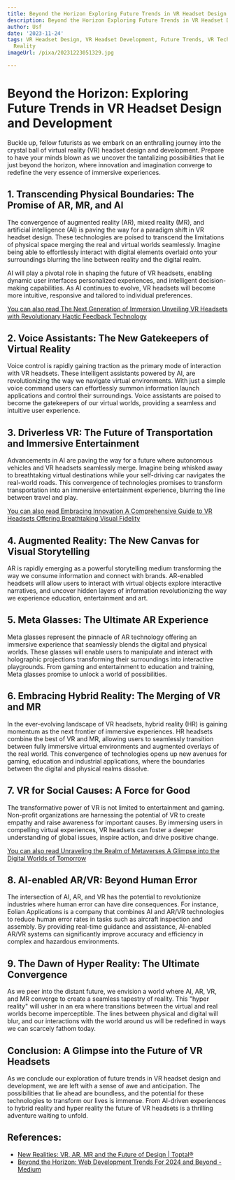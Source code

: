 ```yaml
---
title: Beyond the Horizon Exploring Future Trends in VR Headset Design and Development
description: Beyond the Horizon Exploring Future Trends in VR Headset Design and Development
author: Usf
date: '2023-11-24'
tags: VR Headset Design, VR Headset Development, Future Trends, VR Technology, Virtual
  Reality
imageUrl: /pixa/20231223051329.jpg

---
```

# Beyond  the Horizon:  Exploring Future Trends in VR  Headset Design and Development

Buckle up,  fellow futurists as we embark on  an enthralling journey into  the crystal ball of virtual reality (VR)  headset design  and development. Prepare  to have your minds blown as we uncover  the tantalizing possibilities that lie  just beyond the horizon, where innovation and imagination converge to redefine the very essence of immersive experiences.

## 1. Transcending  Physical Boundaries: The Promise of AR, MR, and AI

The convergence of augmented reality (AR), mixed reality (MR), and artificial intelligence (AI) is paving the way for a paradigm shift in VR headset design. These  technologies are poised to transcend the  limitations of physical space merging the real and virtual worlds seamlessly. Imagine being able to effortlessly interact with digital elements overlaid onto your  surroundings blurring the line between reality  and the digital realm.

AI will play a pivotal role in shaping the future of VR  headsets, enabling dynamic user interfaces  personalized experiences, and intelligent decision-making capabilities. As AI continues to evolve, VR headsets will become more intuitive, responsive and tailored  to individual  preferences.

[You can also  read The Next Generation of Immersion Unveiling VR Headsets with Revolutionary  Haptic Feedback Technology](The%20Next%20Generation%20of%20Immersion%20Unveiling%20VR%20Headsets%20with%20Revolutionary%20Haptic%20Feedback%20Technology)


## 2. Voice Assistants: The New Gatekeepers of Virtual Reality

Voice control is rapidly gaining traction as the primary  mode of interaction with VR  headsets. These intelligent assistants powered by AI, are  revolutionizing the way we navigate  virtual environments. With just a simple voice command users can effortlessly summon information launch applications and  control their surroundings. Voice assistants are poised to become the gatekeepers of our virtual worlds, providing a seamless and intuitive  user experience.

## 3. Driverless VR:  The  Future  of Transportation and Immersive Entertainment

Advancements in  AI are  paving the way for a future where autonomous vehicles and VR headsets seamlessly merge. Imagine being whisked away  to breathtaking virtual destinations while your self-driving car  navigates  the real-world roads. This convergence of technologies promises to transform transportation  into an immersive entertainment experience, blurring the line between travel and play.

[You can also read  Embracing  Innovation A Comprehensive Guide to VR Headsets Offering Breathtaking Visual Fidelity](Embracing%20Innovation%20A%20Comprehensive%20Guide%20to%20VR%20Headsets%20Offering%20Breathtaking%20Visual%20Fidelity)


##  4. Augmented  Reality: The New Canvas for Visual Storytelling

AR is rapidly emerging as a powerful storytelling medium transforming the way we consume information and connect with brands. AR-enabled headsets will allow users to interact with virtual objects explore interactive narratives, and uncover hidden layers of information revolutionizing the  way  we experience education, entertainment and art.

## 5. Meta Glasses: The Ultimate AR Experience

Meta glasses represent the pinnacle of AR technology offering an immersive experience that seamlessly  blends the digital and physical worlds. These glasses will enable users to  manipulate and interact with holographic projections transforming their surroundings into interactive playgrounds. From gaming and  entertainment to  education and training, Meta glasses promise to unlock a world of possibilities.

##  6. Embracing Hybrid Reality: The Merging of VR and MR

In the ever-evolving landscape  of VR headsets, hybrid reality (HR) is gaining momentum as the next frontier of immersive experiences. HR headsets combine the best of VR and MR, allowing users  to seamlessly transition between fully immersive virtual environments and augmented overlays of the real  world. This convergence of technologies opens up new avenues for gaming, education and industrial applications, where the boundaries  between the digital and physical realms dissolve.

## 7. VR for Social Causes: A Force for Good

The transformative  power of VR is not limited to entertainment and gaming. Non-profit organizations are harnessing the potential of VR to create  empathy and raise awareness for important causes. By immersing  users in compelling virtual experiences, VR headsets can foster a deeper understanding of global issues, inspire action, and drive positive change.

[You  can also read Unraveling the Realm of Metaverses A Glimpse into the Digital Worlds of Tomorrow](Unraveling%20the%20Realm%20of%20Metaverses%20A%20Glimpse%20into%20the%20Digital%20Worlds%20of%20Tomorrow)


## 8. AI-enabled AR/VR: Beyond Human Error

The intersection  of AI, AR, and VR has the potential to revolutionize industries  where human error can have dire consequences. For instance, Eolian Applications is a company that combines AI and AR/VR technologies  to reduce human error rates in tasks such as aircraft inspection and assembly. By providing real-time guidance and assistance, AI-enabled AR/VR systems can significantly improve accuracy and  efficiency in  complex and hazardous environments.

## 9. The Dawn of Hyper Reality: The  Ultimate Convergence

As we  peer into the distant future, we envision a world where AI, AR, VR, and MR converge  to create a seamless tapestry  of reality. This "hyper reality" will usher in an era where transitions between  the virtual and real worlds become imperceptible. The lines  between physical and digital will blur, and our interactions  with the world around us will  be redefined in ways  we can scarcely  fathom today.

## Conclusion:  A Glimpse into the Future  of VR Headsets

As  we conclude our  exploration of  future trends  in VR headset design and  development, we  are left with a sense of awe and anticipation. The possibilities that  lie ahead are  boundless, and the potential for  these technologies to transform our lives is immense. From AI-driven experiences  to hybrid reality and hyper reality the future of VR headsets is a thrilling adventure waiting to unfold.

## References:
- [New Realities: VR, AR, MR and the Future of Design | Toptal®](https://www.toptal.com/designers/product-design/vr-ar-mr-the-future-of-design)
- [Beyond the Horizon: Web Development Trends For 2024 and Beyond - Medium](https://medium.com/@jonathanf21121986/beyond-the-horizon-web-development-trends-for-2024-and-beyond-26a92db0e0c3)
